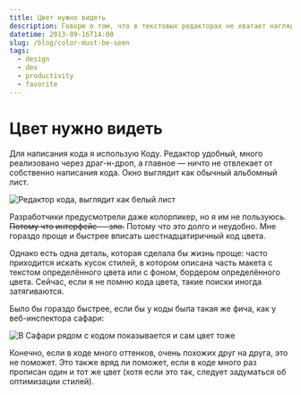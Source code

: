 ```yaml
---
title: Цвет нужно видеть
description: Говорю о том, что в текстовых редакторах не хватает наглядности.
datetime: 2013-09-16T14:00
slug: /blog/color-must-be-seen
tags:
  - design
  - dev
  - productivity
  - favorite
---
```


# Цвет нужно видеть

Для написания кода я использую Коду. Редактор удобный, много реализовано через драг-н-дроп, а главное — ничто не отвлекает от собственно написания кода. Окно выглядит как обычный альбомный лист.

![Редактор кода, выглядит как белый лист](/img/blog/coda.jpg)

Разработчики предусмотрели даже колорпикер, но я им не пользуюсь. ~~Потому что интерфейс — зло.~~ Потому что это долго и неудобно. Мне гораздо проще и быстрее вписать шестнадцатиричный код цвета.

Однако есть одна деталь, которая сделала бы жизнь проще: часто приходится искать кусок стилей, в котором описана часть макета с текстом определённого цвета или с фоном, бордером определённого цвета. Сейчас, если я не помню кода цвета, такие поиски иногда затягиваются.

Было бы гораздо быстрее, если бы у коды была такая же фича, как у веб-инспектора сафари:

![В Сафари рядом с кодом показывается и сам цвет тоже](/img/blog/compare3.jpg)

Конечно, если в коде много оттенков, очень похожих друг на друга, это не поможет. Это также вряд ли поможет, если в коде много раз прописан один и тот же цвет (хотя если это так, следует задуматься об оптимизации стилей).
